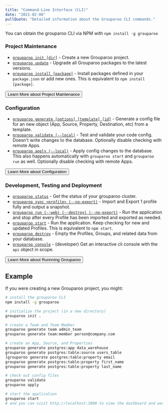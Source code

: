 ```yaml
---
title: "Command-Line Interface (CLI)"
date: "2021-02-08"
pullQuote: "Detailed information about the Grouparoo CLI commands."
---
```


You can obtain the grouparoo CLI via NPM with `npm install -g grouparoo`

### Project Maintenance

- [`grouparoo init [dir]`](/docs/cli/setup#init) - Create a new Grouparoo project.
- [`grouparoo update`](/docs/cli/setup#update) - Upgrade all Grouparoo packages to the latest versions.
- [`grouparoo install [package]`](/docs/cli/setup#install) - Install packages defined in your `package.json` or add new ones. This is equivalent to `npm install [package]`.

<Button variant="outline-primary" href="/docs/cli/setup">
  Learn More about Project Maintenance
</Button>

### Configuration

- [`grouparoo generate [options] [template] [id]`](/docs/cli/config#generate) - Generate a config file for an new object (App, Source, Property, Destination, etc) from a template.
- [`grouparoo validate (--local)`](/docs/cli/config#validate) - Test and validate your code config. Doesn't write changes to the database. Optionally disable checking with remote Apps.
- [`grouparoo apply (--local)`](/docs/cli/config#apply) - Apply config changes to the database. This also happens automatically with `grouparoo start` and `grouparoo run` as well. Optionally disable checking with remote Apps.

<Button variant="outline-primary" href="/docs/cli/config">
  Learn More about Configuration
</Button>

### Development, Testing and Deployment

- [`grouparoo status`](/docs/cli/run#status) - Get the status of your grouparoo cluster.
- [`grouparoo sync <profile> (--no-export)`](/docs/cli/run#sync) - Import and Export 1 profile fully and output a snapshot.
- [`grouparoo run (--web) (--destroy) (--no-export)`](/docs/cli/run#run) - Run the application and stop after every Profile has been imported and exported as needed.
- [`grouparoo start`](/docs/cli/run#start) - Run the application. Keep checking for new and updated Profiles. This is equivalent to `npm start`.
- [`grouparoo destroy`](/docs/cli/run#destroy) - Empty the Profiles, Groups, and related data from your database.
- [`grouparoo console`](/docs/cli/run#console) - (developer) Get an interactive cli console with the `api` object in scope.

<Button variant="outline-primary" href="/docs/cli/run">
  Learn More about Runnning Grouparoo
</Button>

## Example

If you were creating a new Grouparoo project, you might:

```bash
# install the grouparoo CLI
npm install -g grouparoo

# initialize the project (in a new directory)
grouparoo init .

# create a Team and Team Member
grouparoo generate team admin_team
grouparoo generate team:member person@company.com

# create an App, Source, and Properties
grouparoo generate postgres:app data_warehouse
grouparoo generate postgres:table:source users_table
]grouparoo generate postgres:table:property email
grouparoo generate postgres:table:property first_name
grouparoo generate postgres:table:property last_name

# check out config files
grouparoo validate
grouparoo apply

# start the application
grouparoo start
# and you can visit http://localhost:3000 to view the dashboard and watch your data import
```
